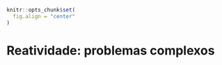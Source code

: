 ```r
knitr::opts_chunk$set(
  fig.align = "center"
)
```

# Reatividade: problemas complexos {#sec-reatividade3}
